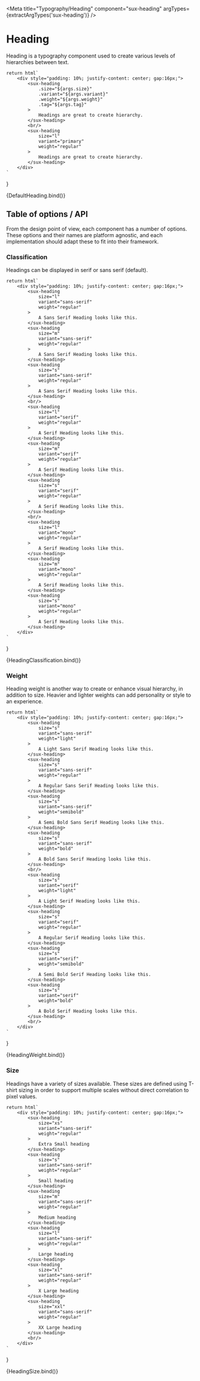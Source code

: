 
<Meta
    title="Typography/Heading"
    component="sux-heading"
    argTypes={extractArgTypes('sux-heading')}
/>

# Heading

Heading is a typography component used to create various levels of hierarchies between text.

    return html`
        <div style="padding: 10%; justify-content: center; gap:16px;">
            <sux-heading 
                .size="${args.size}"
                .variant="${args.variant}"
                .weight="${args.weight}"
                .tag="${args.tag}"
            >
                Headings are great to create hierarchy.
            </sux-heading>
            <br/>
            <sux-heading 
                size="l"
                variant="primary"
                weight="regular"
            >
                Headings are great to create hierarchy.
            </sux-heading>
        </div>
    `
}

<Canvas>
    <Story name="DefaultHeading">{DefaultHeading.bind()}</Story>
</Canvas>

## Table of options / API
From the design point of view, each component has a number of options. These options and their names are platform agnostic, and each implementation should adapt these to fit into their framework.

<ArgsTable of="sux-heading" />

### Classification
Headings can be displayed in serif or sans serif (default).

    return html`
        <div style="padding: 10%; justify-content: center; gap:16px;">
            <sux-heading 
                size="l"
                variant="sans-serif"
                weight="regular"
            >
                A Sans Serif Heading looks like this.
            </sux-heading>
            <sux-heading 
                size="m"
                variant="sans-serif"
                weight="regular"
            >
                A Sans Serif Heading looks like this.
            </sux-heading>
            <sux-heading 
                size="s"
                variant="sans-serif"
                weight="regular"
            >
                A Sans Serif Heading looks like this.
            </sux-heading>
            <br/>
            <sux-heading 
                size="l"
                variant="serif"
                weight="regular"
            >
                A Serif Heading looks like this.
            </sux-heading>
            <sux-heading 
                size="m"
                variant="serif"
                weight="regular"
            >
                A Serif Heading looks like this.
            </sux-heading>
            <sux-heading 
                size="s"
                variant="serif"
                weight="regular"
            >
                A Serif Heading looks like this.
            </sux-heading>
            <br/>
            <sux-heading 
                size="l"
                variant="mono"
                weight="regular"
            >
                A Serif Heading looks like this.
            </sux-heading>
            <sux-heading 
                size="m"
                variant="mono"
                weight="regular"
            >
                A Serif Heading looks like this.
            </sux-heading>
            <sux-heading 
                size="s"
                variant="mono"
                weight="regular"
            >
                A Serif Heading looks like this.
            </sux-heading>
        </div>
    `
}

<Canvas>
    <Story name="HeadingClassification">{HeadingClassification.bind()}</Story>
</Canvas>

### Weight
Heading weight is another way to create or enhance visual hierarchy, in addition to size. Heavier and lighter weights can add personality or style to an experience.

    return html`
        <div style="padding: 10%; justify-content: center; gap:16px;">
            <sux-heading 
                size="s"
                variant="sans-serif"
                weight="light"
            >
                A Light Sans Serif Heading looks like this.
            </sux-heading>
            <sux-heading 
                size="s"
                variant="sans-serif"
                weight="regular"
            >
                A Regular Sans Serif Heading looks like this.
            </sux-heading>
            <sux-heading 
                size="s"
                variant="sans-serif"
                weight="semibold"
            >
                A Semi Bold Sans Serif Heading looks like this.
            </sux-heading>
            <sux-heading 
                size="s"
                variant="sans-serif"
                weight="bold"
            >
                A Bold Sans Serif Heading looks like this.
            </sux-heading>
            <br/>
            <sux-heading 
                size="s"
                variant="serif"
                weight="light"
            >
                A Light Serif Heading looks like this.
            </sux-heading>
            <sux-heading 
                size="s"
                variant="serif"
                weight="regular"
            >
                A Regular Serif Heading looks like this.
            </sux-heading>
            <sux-heading 
                size="s"
                variant="serif"
                weight="semibold"
            >
                A Semi Bold Serif Heading looks like this.
            </sux-heading>
            <sux-heading 
                size="s"
                variant="serif"
                weight="bold"
            >
                A Bold Serif Heading looks like this.
            </sux-heading>
            <br/>
        </div>
    `
}

<Canvas>
    <Story name="HeadingWeight">{HeadingWeight.bind()}</Story>
</Canvas>

### Size
Headings have a variety of sizes available. These sizes are defined using T-shirt sizing in order to support multiple scales without direct correlation to pixel values.

    return html`
        <div style="padding: 10%; justify-content: center; gap:16px;">
            <sux-heading 
                size="xs"
                variant="sans-serif"
                weight="regular"
            >
                Extra Small heading
            </sux-heading>
            <sux-heading 
                size="s"
                variant="sans-serif"
                weight="regular"
            >
                Small heading
            </sux-heading>
            <sux-heading 
                size="m"
                variant="sans-serif"
                weight="regular"
            >
                Medium heading
            </sux-heading>
            <sux-heading 
                size="l"
                variant="sans-serif"
                weight="regular"
            >
                Large heading
            </sux-heading>
            <sux-heading 
                size="xl"
                variant="sans-serif"
                weight="regular"
            >
                X Large heading
            </sux-heading>
            <sux-heading 
                size="xxl"
                variant="sans-serif"
                weight="regular"
            >
                XX Large heading
            </sux-heading>
            <br/>
        </div>
    `
}

<Canvas>
    <Story name="HeadingSize">{HeadingSize.bind()}</Story>
</Canvas>